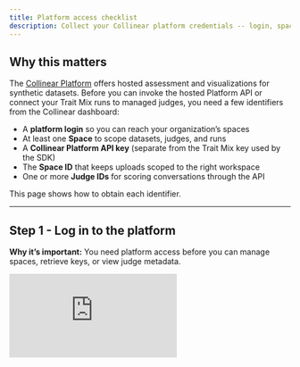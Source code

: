 ```yaml
---
title: Platform access checklist
description: Collect your Collinear platform credentials -- login, space, API key, and Judge ID -- before you start calling hosted APIs.
---
```


## Why this matters

The [Collinear Platform](https://platform.collinear.ai) offers hosted assessment and visualizations for synthetic datasets. Before you can invoke the hosted Platform API or connect your Trait Mix runs to managed judges, you need a few identifiers from the Collinear dashboard:

- A **platform login** so you can reach your organization’s spaces
- At least one **Space** to scope datasets, judges, and runs
- A **Collinear Platform API key** (separate from the Trait Mix key used by the SDK)
- The **Space ID** that keeps uploads scoped to the right workspace
- One or more **Judge IDs** for scoring conversations through the API

This page shows how to obtain each identifier.

---

## Step 1 - Log in to the platform

**Why it’s important:** You need platform access before you can manage spaces, retrieve keys, or view judge metadata.

<div style={{position: 'relative', paddingBottom: 'calc(51.66666666666667% + 41px)', height: 0, width: '100%'}}>
  <iframe
    src="https://demo.arcade.software/mj1mxYsB2A30kLpuqlo9?embed&embed_mobile=tab&embed_desktop=inline&show_copy_link=true"
    title="Log in | Collinear"
    frameBorder="0"
    loading="lazy"
    allowFullScreen
    allow="clipboard-write"
    style={{position: 'absolute', top: 0, left: 0, width: '100%', height: '100%', colorScheme: 'light'}}
  />
</div>

---

## Step 2 · Create your first Space

**Why it’s important:** Spaces scope every dataset upload, judge, and evaluation you run. The Platform API requires a `space_id` on most write requests, and the dashboard keeps keys organized per space.

<div style={{ position: 'relative', paddingBottom: 'calc(56.67989417989418% + 41px)', height: 0, width: '100%' }}>
  <iframe
    src="https://demo.arcade.software/dBnZzYdArjOk5gwLN1A4?embed&embed_mobile=tab&embed_desktop=inline&show_copy_link=true"
    title="Create a new space"
    frameBorder="0"
    loading="lazy"
    allowFullScreen
    allow="clipboard-write"
    style={{ position: 'absolute', top: 0, left: 0, width: '100%', height: '100%', colorScheme: 'light' }}
  />
</div>

---

## Step 3 · Copy your Platform API key

**Why it’s important:** Hosted API endpoints (for uploads, judges, and synthetic runs) expect the `Authorization: Bearer ${COLLINEAR_API_KEY}` header. This key lives alongside your space, and it is distinct from the `TRAIT_BASIS_API_KEY` used by the SDK.

<div style={{position: 'relative', paddingBottom: 'calc(56.67989417989418% + 41px)', height: 0, width: '100%'}}>
  <iframe
    src="https://demo.arcade.software/rqDDAVn2UUKncscikf89?embed&embed_mobile=tab&embed_desktop=inline&show_copy_link=true"
    title="Getting your API Key"
    frameBorder="0"
    loading="lazy"
    allowFullScreen
    allow="clipboard-write"
    style={{position: 'absolute', top: 0, left: 0, width: '100%', height: '100%', colorScheme: 'light'}}
  />
</div>


---

## Step 4 · Grab your Space ID

**Why it’s important:** Upload and judge requests include `space_id` so the platform knows where to store datasets, logs, and scores. Using the wrong ID sends artifacts to the wrong workspace.

<div style={{position: 'relative', paddingBottom: 'calc(56.67989417989418% + 41px)', height: 0, width: '100%'}}>
  <iframe
    src="https://demo.arcade.software/8hCPPgU662lalK2nUaBJ?embed&embed_mobile=tab&embed_desktop=inline&show_copy_link=true"
    title="Collinear AI"
    frameBorder="0"
    loading="lazy"
    allowFullScreen
    allow="clipboard-write"
    style={{position: 'absolute', top: 0, left: 0, width: '100%', height: '100%', colorScheme: 'light'}}
  />
</div>

---

## Step 5 · Locate the Judge ID

**Why it’s important:** Every call to `/api/v1/judge/conversation` or judge upload endpoints needs the judge identifier so the platform can route evaluations to the correct scoring model.

<div style={{ position: 'relative', paddingBottom: 'calc(56.67989417989418% + 41px)', height: 0, width: '100%' }}>
  <iframe
    src="https://demo.arcade.software/xOvddFtrk03R3Nuk9myb?embed&embed_mobile=tab&embed_desktop=inline&show_copy_link=true"
    title="Explore and Manage AI Spaces and Judges"
    frameBorder="0"
    loading="lazy"
    allowFullScreen
    allow="clipboard-write"
    style={{ position: 'absolute', top: 0, left: 0, width: '100%', height: '100%', colorScheme: 'light' }}
  />
</div>

---

## Next steps

With the login, key, space, and judge IDs ready, you can:

- Run the [Trait Mix quickstart](quickstart) locally and keep your platform key separate from the SDK key.
- Follow the updated [Platform API example](/api-reference/endpoint/upload_dataset) to upload the JSONL you generated.
- Jump into the [API reference](/api-reference/endpoint/judge_conversation) when you’re ready to script hosted evaluations.
